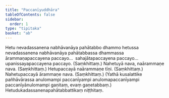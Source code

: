 ```yaml
---
title: "Paccanīyuddhāra"
tableOfContents: false
sidebar:
  order: 1
type: "tipitaka"
basket: "ab"
---
```



<DynamicBreadcrumb />

<Division number="280">

<Paragraph number="569">
Hetu nevadassanena nabhāvanāya pahātabbo dhammo hetussa nevadassanena nabhāvanāya pahātabbassa dhammassa ārammaṇapaccayena paccayo…  sahajātapaccayena paccayo…  upanissayapaccayena paccayo. (Saṃkhittaṃ.)
</Paragraph>

</Division>
<Division number="281">

<Paragraph number="570">
Nahetuyā nava, naārammaṇe nava. (Saṃkhittaṃ.)
</Paragraph>

<Paragraph number="571">
Hetupaccayā naārammaṇe tīṇi. (Saṃkhittaṃ.)
</Paragraph>

<Paragraph number="572">
Nahetupaccayā ārammaṇe nava. (Saṃkhittaṃ.)
</Paragraph>

<Paragraph number="573">
(Yathā kusalattike pañhāvārassa anulomampi paccanīyampi anulomapaccanīyampi paccanīyānulomampi gaṇitaṃ, evaṃ gaṇetabbaṃ.)

</Paragraph>
</Division>

<Paragraph number="574" type="center">
Hetudukadassanenapahātabbattikaṃ niṭṭhitaṃ.
</Paragraph>